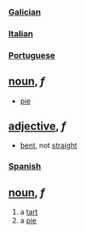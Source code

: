 === [[Galician]] ===
=== [[Italian]] ===
=== [[Portuguese]] ===
== [[noun]], ''f'' ==
* [[pie]]
== [[adjective]], ''f'' ==
* [[bent]], not [[straight]]
=== [[Spanish]] ===
== [[noun]], ''f'' ==
# a [[tart]]
# a [[pie]]